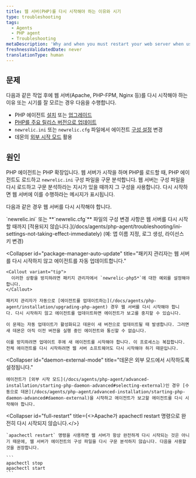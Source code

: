 ```yaml
---
title: 웹 서버(PHP)를 다시 시작해야 하는 이유와 시기
type: troubleshooting
tags:
  - Agents
  - PHP agent
  - Troubleshooting
metaDescription: 'Why and when you must restart your web server when using the New Relic PHP agent, with links to detailed procedures and troubleshooting steps.'
freshnessValidatedDate: never
translationType: human
---
```


## 문제

다음과 같은 작업 후에 웹 서버(Apache, PHP-FPM, Nginx 등)를 다시 시작해야 하는 이유 또는 시기를 잘 모르는 경우 다음을 수행합니다.

* PHP 에이전트 [설치](/docs/agents/php-agent/installation/php-agent-installation-overview) 또는 [업그레이드](/docs/agents/php-agent/installation/upgrading-php-agent)
* [PHP를 주요 릴리스 버전으로 업데이트](/docs/agents/php-agent/troubleshooting/agent-stops-working-after-updating-php)
* `newrelic.ini` 또는 `newrelic.cfg` 파일에서 에이전트 [구성 설정](/docs/agents/php-agent/configuration/php-agent-configuration) 변경
* 데몬의 [외부 시작 모드](/docs/agents/php-agent/advanced-installation/starting-php-daemon-advanced#selecting-external) 활용

## 원인

PHP 에이전트는 PHP 확장입니다. 웹 서버가 시작을 하며 PHP를 로드할 때, PHP 에이전트도 로드하고 `newrelic.ini` 구성 파일을 구문 분석합니다. 웹 서버는 구성 파일을 다시 로드하고 구문 분석하라는 지시가 있을 때까지 그 구성을 사용합니다. 다시 시작하면 웹 서버에 이를 수행하라는 메시지가 표시됩니다.

다음과 같은 경우 웹 서버를 다시 시작해야 합니다.

<CollapserGroup>
  <Collapser
    id="config"
    title="구성 파일을 수정합니다."
  >
    `newrelic.ini` 또는 <DNT>**`newrelic.cfg`**</DNT> 파일의 구성 변경 사항은 웹 서버를 다시 시작할 때까지 [적용되지 않습니다.](/docs/agents/php-agent/troubleshooting/ini-settings-not-taking-effect-immediately) (예: 앱 이름 지정, 로그 생성, 라이선스 키 변경)
  </Collapser>

  <Collapser
    id="package-manager-auto-update"
    title="패키지 관리자는 웹 서버를 다시 시작하지 않고 에이전트를 자동 업데이트합니다."
  >
    <Callout variant="tip">
      이러한 상황을 방지하려면 패키지 관리자에서 `newrelic-php5*`에 대한 예외를 설정해야 합니다.
    </Callout>

    패키지 관리자가 자동으로 [에이전트를 업데이트하는](/docs/agents/php-agent/installation/upgrading-php-agent) 경우 웹 서버를 다시 시작해야 합니다. 다시 시작하지 않고 에이전트를 업데이트하면 에이전트가 보고를 중지할 수 있습니다.

    이 문제는 자동 업데이트가 활성화되고 데몬이 새 버전으로 업데이트될 때 발생합니다. 그러면 새 데몬은 아직 이전 버전을 실행 중인 에이전트와 통신할 수 없습니다.

    이를 방지하려면 업데이트 후에 새 에이전트를 시작해야 합니다. 이 프로세스는 복잡합니다. 전체 에이전트를 다시 시작하려면 웹 서버 소프트웨어도 다시 시작해야 하기 때문입니다.
  </Collapser>

  <Collapser
    id="daemon-external-mode"
    title="데몬은 외부 모드에서 시작하도록 설정됩니다."
  >
    에이전트가 [외부 시작 모드](/docs/agents/php-agent/advanced-installation/starting-php-daemon-advanced#selecting-external)인 경우 [수동으로 데몬](/docs/agents/php-agent/advanced-installation/starting-php-daemon-advanced#daemon-external)을 시작하고 에이전트가 보고할 에이전트를 다시 시작해야 합니다.
  </Collapser>

  <Collapser
    id="full-restart"
    title={<>Apache가 <InlineCode>apachectl restart</InlineCode> 명령으로 완전히 다시 시작되지 않습니다.</>}
  >
    `apachectl restart` 명령을 사용하면 웹 서버가 항상 완전하게 다시 시작되는 것은 아니기 때문에, 웹 서버가 에이전트의 구성 파일을 다시 구문 분석하지 않습니다. 다음을 사용할 것을 권장합니다.

    ```
    apachectl stop
    apachectl start
    ```
  </Collapser>
</CollapserGroup>